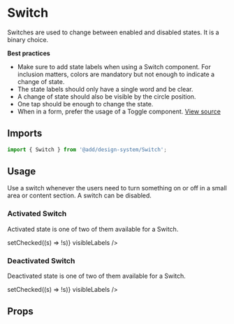 <!--- Switch.stories.mdx --->


<Meta title="Design System/Components/Switch" component={Switch} />

# Switch

Switches are used to change between enabled and disabled states. It is a binary choice.

**Best practices**
- Make sure to add state labels when using a Switch component. For inclusion matters, colors are mandatory but not enough to indicate a change of state.
- The state labels should only have a single word and be clear.
- A change of state should also be visible by the circle position.
- One tap should be enough to change the state.
- When in a form, prefer the usage of a Toggle component.
[View source](https://github.com/strapi/design-system/tree/develop/packages/strapi-design-system/src/Switch)

## Imports

```js
import { Switch } from '@add/design-system/Switch';
```

## Usage

Use a switch whenever the users need to turn something on or off in a small area or content section. A switch can be disabled.

### Activated Switch

Activated state is one of two of them available for a Switch.

<Canvas>
  <Story name="activated">
    <Switch label="Activate the microphone" selected={true} onChange={() => setChecked((s) => !s)} visibleLabels />
  </Story>
</Canvas>


### Deactivated Switch

Deactivated state is one of two of them available for a Switch.

<Canvas>
  <Story name="not-activated">
    <Switch label="Activate the microphone" selected={false} onChange={() => setChecked((s) => !s)} visibleLabels />
  </Story>
</Canvas>


## Props

<ArgsTable of={Switch} />

